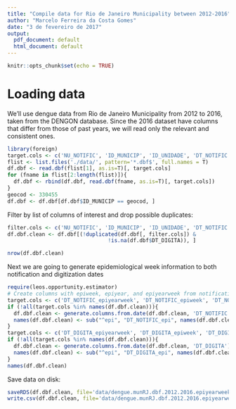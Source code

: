 ```yaml
---
title: "Compile data for Rio de Janeiro Municipality between 2012-2016"
author: "Marcelo Ferreira da Costa Gomes"
date: "3 de fevereiro de 2017"
output:
  pdf_document: default
  html_document: default
---
```


```r
knitr::opts_chunk$set(echo = TRUE)
```

# Loading data

We'll use dengue data from Rio de Janeiro Municipality from 2012 to 2016, taken from the DENGON database. Since the 2016 dataset have columns that differ from those of past years, we will read only the relevant and consistent ones.
```r
library(foreign)
target.cols <- c('NU_NOTIFIC', 'ID_MUNICIP', 'ID_UNIDADE', 'DT_NOTIFIC', 'DT_DIGITA')
flist <- list.files('./data/', pattern='*.dbf$', full.names = T)
df.dbf <- read.dbf(flist[1], as.is=T)[, target.cols]
for (fname in flist[2:length(flist)]){
  df.dbf <- rbind(df.dbf, read.dbf(fname, as.is=T)[, target.cols])
}
geocod <- 330455
df.dbf <- df.dbf[df.dbf$ID_MUNICIP == geocod, ]
```

Filter by list of columns of interest and drop possible duplicates:
```r
filter.cols <- c('NU_NOTIFIC', 'ID_MUNICIP', 'ID_UNIDADE', 'DT_NOTIFIC')
df.dbf.clean <- df.dbf[(!duplicated(df.dbf[, filter.cols]) &
                                !is.na(df.dbf$DT_DIGITA)), ]

nrow(df.dbf.clean)
```

Next we are going to generate epidemiological week information to both notification and digitization dates
```r
require(leos.opportunity.estimator)
# Create columns with epiweek, epiyear, and epiyearweek from notification and digitalization ones:
target.cols <- c('DT_NOTIFIC_epiyearweek', 'DT_NOTIFIC_epiweek', 'DT_NOTIFIC_epiyear')
if (!all(target.cols %in% names(df.dbf.clean))){
  df.dbf.clean <- generate.columns.from.date(df.dbf.clean, 'DT_NOTIFIC')
  names(df.dbf.clean) <- sub("^epi", "DT_NOTIFIC_epi", names(df.dbf.clean))
}
target.cols <- c('DT_DIGITA_epiyearweek', 'DT_DIGITA_epiweek', 'DT_DIGITA_epiyear')
if (!all(target.cols %in% names(df.dbf.clean))){
  df.dbf.clean <- generate.columns.from.date(df.dbf.clean, 'DT_DIGITA')
  names(df.dbf.clean) <- sub("^epi", "DT_DIGITA_epi", names(df.dbf.clean))
}
names(df.dbf.clean)
```

Save data on disk:
```r
saveRDS(df.dbf.clean, file='data/dengue.munRJ.dbf.2012.2016.epiyearweek.rds')
write.csv(df.dbf.clean, file='data/dengue.munRJ.dbf.2012.2016.epiyearweek.csv', row.names=F)
```